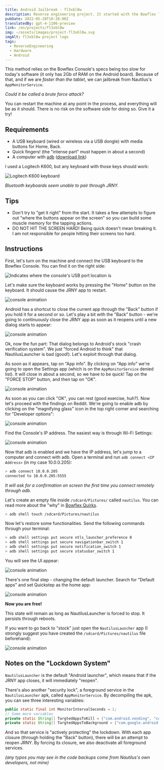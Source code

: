 ```yaml
---
title: Android Jailbreak - fl3xbl0w
description: Reverse engineering project. It started with the Bowflex Treadmill 22 but ended up being generalized for any machine with Android sold by Nautilus Inc. (Nautilus, Bowflex, Schwinn).
pubDate: 2022-05-28T10:28:00Z
translatedBy: gpt-4-1106-preview
link: /en/projects/fl3xbl0w
img: ~/assets/images/project-fl3xbl0w.svg
imgAlt: fl3xbl0w project logo
tags:
  - ReverseEngineering
  - Hardware
  - Android
---
```



This method relies on the Bowflex Console's specs being too slow for today's software (it only has 2Gb of RAM on the Android board). Because of that, and if we are _faster than the tablet_, we can jailbreak from Nautilus's `AppMonitorService`.

_Could it be called a brute force attack?_

You can restart the machine at any point in the process, and everything will be as it should. There is no risk on the software side for doing so. Give it a try!

## Requirements

- A USB keyboard (wired or wireless via a USB dongle) with media buttons for Home, Back.
- Quick fingers! (the "intense part" must happen in about a second)
- A computer with [adb](https://developer.android.com/studio/command-line/adb) ([download link](https://developer.android.com/studio/releases/platform-tools))

I used a Logitech K600, but any keyboard with those keys should work:

<Image src={LogiKeys} alt="Logitech K600 keyboard" format="webp" />

_Bluetooth keyboards seem unable to pair through JRNY._

## Tips

- Don't try to "get it right" from the start. It takes a few attempts to figure out "where the buttons appear on the screen" so you can build some muscle memory for the tapping actions.
- DO NOT HIT THE SCREEN HARD! Being quick doesn't mean breaking it. I am not responsible for people hitting their screens too hard.

## Instructions

First, let's turn on the machine and connect the USB keyboard to the Bowflex Console. You can find it on the right side:

<Image
  src={ConsoleUSB}
  alt="Indicates where the console's USB port location is"
  format="webp"
/>

Let's make sure the keyboard works by pressing the "Home" button on the keyboard. It should cause the JRNY app to restart.

<Image src={Console01} alt="console animation" format="webp" />

Android has a shortcut to close the current app through the "Back" button if you hold it for a second or so.
Let's play a bit with the "Back" button - we're going to continuously close the JRNY app as soon as it reopens until a new dialog starts to appear:

<Image src={Console02} alt="console animation" format="webp" />

Ok, now the fun part: That dialog belongs to Android's stock "crash verification system". We just "forced Android to think" that NautilusLauncher is bad (good!). Let's exploit through that dialog.

As soon as it appears, tap on "App info". By clicking on "App info" we're going to open the Settings app (which is on the `AppMonitorService` denied list). It will close in about a second, so we have to be quick! Tap on the "FORCE STOP" button, and then tap on "OK".

<Image src={Console03} alt="console animation" format="webp" />

As soon as you can click "OK", you can rest (good exercise, huh?). Now let's proceed with the findings on Reddit. We're going to enable adb by clicking on the "magnifying glass" icon in the top right corner and searching for "Developer options":

<Image src={Console04} alt="console animation" format="webp" />

Find the Console's IP address. The easiest way is through Wi-Fi Settings:

<Image src={Console05} alt="console animation" format="webp" />

Now that adb is enabled and we have the IP address, let's jump to a computer and connect with adb. Open a terminal and run `adb connect <IP Address>` (in my case 10.0.0.205):

```sh
> adb connect 10.0.0.205
connected to 10.0.0.205:5555
```

_It will ask for a confirmation on screen the first time you connect remotely through adb._

Let's create an empty file inside `/sdcard/Pictures/` called `nautilus`. You can read more about the "why" in [Bowflex Quirks](/en/projects/fl3xbl0w/quirks).

```sh
> adb shell touch /sdcard/Pictures/nautilus
```

Now let's restore some functionalities. Send the following commands through your terminal:

```sh
> adb shell settings put secure ntls_launcher_preference 0
> adb shell settings put secure navigationbar_switch 1
> adb shell settings put secure notification_switch 1
> adb shell settings put secure statusbar_switch 1
```

You will see the UI appear:

<Image src={Console06} alt="console animation" format="webp" />

There's one final step - changing the default launcher. Search for "Default apps" and set Quickstep as the home app:

<Image src={Console07} alt="console animation" format="webp" />

**Now you are free!**

This state will remain as long as NautilusLauncher is forced to stop. It persists through reboots.

If you want to go back to "stock" just open the `NautilusLauncher` app (I strongly suggest you have created the `/sdcard/Pictures/nautilus` file beforehand):

<Image src={Console08} alt="console animation" format="webp" />

## Notes on the "Lockdown System"

`NautilusLauncher` is the default "Android launcher", which means that if the JRNY app closes, it will immediately "reopen".

There's also another "security lock", a foreground service in the `NautilusLauncher` apk, called `AppMonitorService`. By decompiling the apk, you can see three interesting variables:

```java
public static final int MonitorIntervalSeconds = 1;
// Some more variables
private static String[] TargtedAppsToKill = {"com.android.vending", "com.android.settings", "com.android.chrome", "com.google.android.gm", "com.google.android.youtube"};
private static String[] TargtedAppsToBackground = {"com.google.android.googlequicksearchbox:interactor", "com.google.android.googlequicksearchbox:search", "com.google.android.googlequicksearchbox", "com.android.launcher3", "com.google.android.inputmethod.latin"};
```

And so that service is "actively protecting" the lockdown. With each app closure (through holding the "Back" button), there will be an attempt to reopen JRNY. By forcing its closure, we also deactivate all foreground services.

_(any typos you may see in the code backups come from Nautilus's own developers, not mine)_
